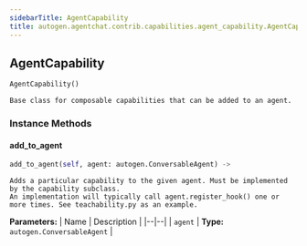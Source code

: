 ```yaml
---
sidebarTitle: AgentCapability
title: autogen.agentchat.contrib.capabilities.agent_capability.AgentCapability
---
```

<h2 id="autogen.agentchat.contrib.capabilities.agent_capability.AgentCapability" class="doc doc-heading">
    <code class="doc-symbol doc-symbol-heading doc-symbol-class"></code>
    <span class="doc doc-object-name doc-class-name">AgentCapability</span>
    <a href="#autogen.agentchat.contrib.capabilities.agent_capability.AgentCapability" class="headerlink" title="Permanent link"></a>
</h2>

```python
AgentCapability()
```

    Base class for composable capabilities that can be added to an agent.

### Instance Methods

<code class="doc-symbol doc-symbol-heading doc-symbol-method"></code>
#### add_to_agent
<a href="#autogen.agentchat.contrib.capabilities.agent_capability.AgentCapability.add_to_agent" class="headerlink" title="Permanent link"></a>

```python
add_to_agent(self, agent: autogen.ConversableAgent) -> 
```

    Adds a particular capability to the given agent. Must be implemented by the capability subclass.
    An implementation will typically call agent.register_hook() one or more times. See teachability.py as an example.

<b>Parameters:</b>
| Name | Description |
|--|--|
| `agent` | **Type:** `autogen.ConversableAgent` |

<br />